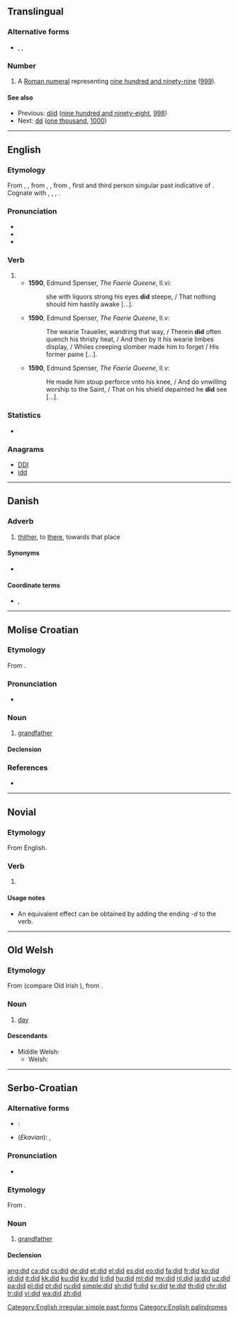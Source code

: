 {{also|Did|DID}}
==Translingual==

===Alternative forms===
* {{sense|roman numeral}} {{l|mul|DID}}, {{l|mul|CMXCIX}}, {{l|mul|cmxcix}}
{{wikipedia|DID}}

===Number===
{{mul-number}}

# {{lb|mul|informal}} A [[Roman numeral]] representing [[nine hundred and ninety-nine]] ([[999]]).

====See also====
* Previous: [[diid]] ([[nine hundred and ninety-eight]], [[998]])
* Next: [[dd]] ([[one thousand]], [[1000]])

----

==English==

===Etymology===
From {{etyl|enm|en}} {{m|enm|didde}}, {{m|enm|dude}}, from {{etyl|ang|en}} {{m|ang|dyde}}, {{m|ang|*diede}}, from {{etyl|gem-pro|en}} {{m|gem-pro|*dedǭ}}, first and third person singular past indicative of {{etyl|gem-pro|en}} {{m|gem-pro|*dōną||to do}}. Cognate with {{cog|sco|did||did}}, {{cog|fy|die||did}}, {{cog|nl|deed||did}}, {{cog|de|tat||did}}.

===Pronunciation===
* {{IPA|/dɪd/|lang=en}}
* {{audio|En-ca-did.ogg|Audio (CA)|lang=en}}
* {{rhymes|ɪd|lang=en}}

===Verb===
{{head|en|verb form}}

# {{en-simple past of|do}}
#* '''1590''', Edmund Spenser, ''The Faerie Queene'', II.vi:
#*: she with liquors strong his eyes '''did''' steepe, / That nothing should him hastily awake [...].
#* '''1590''', Edmund Spenser, ''The Faerie Queene'', II.v:
#*: The wearie Traueiler, wandring that way, / Therein '''did''' often quench his thristy heat, / And then by it his wearie limbes display, / Whiles creeping slomber made him to forget / His former paine [...].
#* '''1590''', Edmund Spenser, ''The Faerie Queene'', II.v:
#*: He made him stoup perforce vnto his knee, / And do vnwilling worship to the Saint, / That on his shield depainted he '''did''' see [...].

===Statistics===
* {{rank|should|can|made|83|did|such|great|must}}

===Anagrams===
* [[DDI#English|DDI]]
* [[idd#English|idd]]

[[Category:English irregular simple past forms]]
[[Category:English palindromes]]

----

==Danish==

===Adverb===
{{da-adv}}

# [[thither]], to [[there]], towards that place

====Synonyms====
* {{l|da|dertil}}

====Coordinate terms====
* {{l|da|hid}}, {{l|da|der}}

----

==Molise Croatian==

===Etymology===
From {{inh|svm|sh|did}}.

===Pronunciation===
* {{IPA|/dîd/|lang=svm}}

===Noun===
{{head|svm|noun|g=m}}

# [[grandfather]]

====Declension====
{{svm-noun-m-cons|did}}

===References===
* {{R:svm:DCMAC}}

----

==Novial==

===Etymology===
From English.

===Verb===
{{head|nov|particle}}

# {{lb|nov|auxiliary}} {{non-gloss definition|added to the front of a verb, it causes that verb to be in the past tense}}

====Usage notes====
* An equivalent effect can be obtained by adding the ending ''-d'' to the verb.

----

==Old Welsh==

===Etymology===
From {{inh|owl|cel-pro|*dīyos||day}} (compare Old Irish {{m|sga|día}}), from {{inh|owl|ine-pro|[[*dyḗws]], [[*dyew-]]}}.

===Noun===
{{head|owl|noun|g=m}}

# [[day]]

====Descendants====
* Middle Welsh: {{l|wlm|dyd}}
** Welsh: {{l|cy|dydd}}

----

==Serbo-Croatian==

===Alternative forms===
* {{qualifier|Ijekavian}}: {{l|sh|djȅd}}
* (''Ekavian''): {{l|sh|dȅda}}, {{l|sh|dȅd}}

===Pronunciation===
* {{IPA|/dîd/|lang=sh}}

===Etymology===
From {{inh|sh|sla-pro|*dědъ}}.

===Noun===
{{sh-noun|g=m|head=dȉd}}

# {{lb|sh|Ikavian}} [[grandfather]]

====Declension====
{{sh-decl-noun
|dȉd|dìdovi/didi
|dida|didova/dida
|didu|didovima/didima
|dida|didove/dide
|dide|didovi/didi
|didu|didovima/didima
|didom|didovima/didima
}}

[[ang:did]]
[[ca:did]]
[[cs:did]]
[[de:did]]
[[et:did]]
[[el:did]]
[[es:did]]
[[eo:did]]
[[fa:did]]
[[fr:did]]
[[ko:did]]
[[id:did]]
[[it:did]]
[[kk:did]]
[[ku:did]]
[[ky:did]]
[[li:did]]
[[hu:did]]
[[ml:did]]
[[my:did]]
[[nl:did]]
[[ja:did]]
[[uz:did]]
[[pa:did]]
[[pl:did]]
[[pt:did]]
[[ru:did]]
[[simple:did]]
[[sh:did]]
[[fi:did]]
[[sv:did]]
[[te:did]]
[[th:did]]
[[chr:did]]
[[tr:did]]
[[vi:did]]
[[wa:did]]
[[zh:did]]